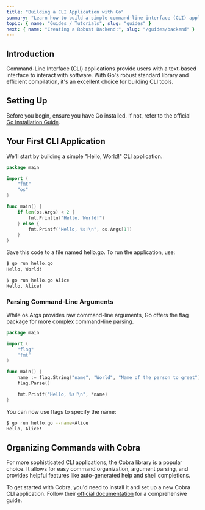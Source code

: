 ```yaml
---
title: "Building a CLI Application with Go"
summary: "Learn how to build a simple command-line interface (CLI) application using Go, harnessing the power of its standard library and popular packages."
topic: { name: "Guides / Tutorials", slug: "guides" }
next: { name: "Creating a Robust Backend:", slug: "/guides/backend" }
---
```


## Introduction

Command-Line Interface (CLI) applications provide users with a text-based interface to interact with software. With Go's robust standard library and efficient compilation, it's an excellent choice for building CLI tools.

## Setting Up

Before you begin, ensure you have Go installed. If not, refer to the official [Go Installation Guide](https://golang.org/doc/install).

## Your First CLI Application

We'll start by building a simple "Hello, World!" CLI application.

```go
package main

import (
    "fmt"
    "os"
)

func main() {
    if len(os.Args) < 2 {
        fmt.Println("Hello, World!")
    } else {
        fmt.Printf("Hello, %s!\n", os.Args[1])
    }
}
```

Save this code to a file named hello.go. To run the application, use:

```bash
$ go run hello.go
Hello, World!

$ go run hello.go Alice
Hello, Alice!
```

### Parsing Command-Line Arguments

While os.Args provides raw command-line arguments, Go offers the flag package for more complex command-line parsing.

```go
package main

import (
    "flag"
    "fmt"
)

func main() {
    name := flag.String("name", "World", "Name of the person to greet")
    flag.Parse()

    fmt.Printf("Hello, %s!\n", *name)
}
```

You can now use flags to specify the name:

```bash
$ go run hello.go --name=Alice
Hello, Alice!
```

## Organizing Commands with Cobra

For more sophisticated CLI applications, the <a href="https://github.com/spf13/cobra"> Cobra</a> library is a popular choice. It allows for easy command organization, argument parsing, and provides helpful features like auto-generated help and shell completions.

To get started with Cobra, you'd need to install it and set up a new Cobra CLI application. Follow their <a href="https://github.com/spf13/cobra">official documentation</a> for a comprehensive guide.
